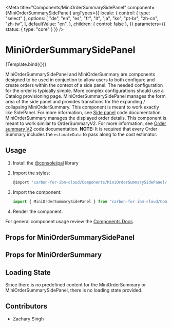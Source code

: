 
<Meta
  title="Components/MiniOrderSummarySidePanel"
  component={MiniOrderSummarySidePanel}
  argTypes={{
    locale: {
      control: { type: "select" },
      options: [
        "de",
        "en",
        "es",
        "fr",
        "it",
        "ja",
        "ko",
        "pt-br",
        "zh-cn",
        "zh-tw",
      ],
      defaultValue: "en",
    },
    children: { control: false },
  }}
  parameters={{ status: { type: "core" } }}
/>

# MiniOrderSummarySidePanel


<Canvas>
  <Story name="Demo" args={{}}>
    {Template.bind({})}
  </Story>
</Canvas>

MiniOrderSummarySidePanel and MiniOrderSummary are components designed to be used in conjuction to allow users to both configure and create orders within the context of a side panel. The needed configuration for the order is typically simple. More complex configurations should use a Catalog provisioning page.
MiniOrderSummarySidePanel manages the form area of the side panel and provides transitions for the expanding / collapsing MiniOrderSummary. This component is meant to work exactly like SidePanel. For more information, see [Side panel](/components/side-panel/code) code documentation.
MiniOrderSummary manages the displayed order details. This component is meant to work similar to OrderSummaryV2. For more information, see [Order summary V2](/components/order-summary-v2/code) code documentation.
**NOTE:** It is required that every Order Summary includes the `estimateData` to pass along to the cost estimator.

## Usage

1.  Install the [@console/pal](https://github.ibm.com/ibmcloud/pal#how-to-install-and-use) library
2.  Import the styles:

    ```js
    @import 'carbon-for-ibm-cloud/Components/MiniOrderSummarySidePanel/styles';
    ```

3.  Import the component:

    ```js
    import { MiniOrderSummarySidePanel } from "carbon-for-ibm-cloud/Components";
    ```

4.  Render the component.

For general component usage review the [Components Docs](https://pages.github.ibm.com/ibmcloud/pal/development-guidelines/components/overview).

## Props for MiniOrderSummarySidePanel

<ArgsTable of={MiniOrderSummarySidePanel} />

## Props for MiniOrderSummary

<ArgsTable of={MiniOrderSummary} />

## Loading State

Since there is no predefined content for the MiniOrderSummary or MiniOrderSummarySidePanel, there is no loading state provided.

## Contributors

- Zachary Singh
